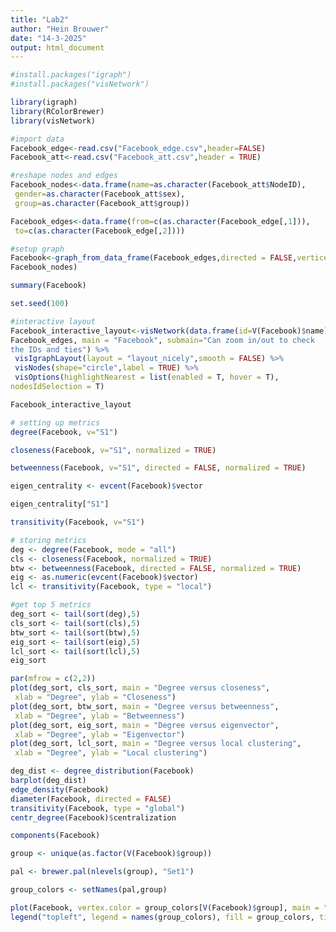 ```yaml
---
title: "Lab2"
author: "Hein Brouwer"
date: "14-3-2025"
output: html_document
---
```


```r
#install.packages("igraph")
#install.packages("visNetwork")

library(igraph)
library(RColorBrewer)
library(visNetwork)
```
```r
#import data
Facebook_edge<-read.csv("Facebook_edge.csv",header=FALSE)
Facebook_att<-read.csv("Facebook_att.csv",header = TRUE)
```


```r
#reshape nodes and edges
Facebook_nodes<-data.frame(name=as.character(Facebook_att$NodeID),
 gender=as.character(Facebook_att$sex),
 group=as.character(Facebook_att$group))

Facebook_edges<-data.frame(from=c(as.character(Facebook_edge[,1])),
 to=c(as.character(Facebook_edge[,2])))

#setup graph
Facebook<-graph_from_data_frame(Facebook_edges,directed = FALSE,vertices =
Facebook_nodes)

summary(Facebook)

set.seed(100)

#interactive layout
Facebook_interactive_layout<-visNetwork(data.frame(id=V(Facebook)$name),
Facebook_edges, main = "Facebook", submain="Can zoom in/out to check
the IDs and ties") %>%
 visIgraphLayout(layout = "layout_nicely",smooth = FALSE) %>%
 visNodes(shape="circle",label = TRUE) %>%
 visOptions(highlightNearest = list(enabled = T, hover = T),
nodesIdSelection = T)

Facebook_interactive_layout

```
```r
# setting up metrics
degree(Facebook, v="S1")

closeness(Facebook, v="S1", normalized = TRUE)

betweenness(Facebook, v="S1", directed = FALSE, normalized = TRUE)

eigen_centrality <- evcent(Facebook)$vector

eigen_centrality["S1"]

transitivity(Facebook, v="S1")

# storing metrics
deg <- degree(Facebook, mode = "all")
cls <- closeness(Facebook, normalized = TRUE)
btw <- betweenness(Facebook, directed = FALSE, normalized = TRUE)
eig <- as.numeric(evcent(Facebook)$vector)
lcl <- transitivity(Facebook, type = "local")

#get top 5 metrics
deg_sort <- tail(sort(deg),5)
cls_sort <- tail(sort(cls),5)
btw_sort <- tail(sort(btw),5)
eig_sort <- tail(sort(eig),5)
lcl_sort <- tail(sort(lcl),5)
eig_sort
```


```r
par(mfrow = c(2,2))
plot(deg_sort, cls_sort, main = "Degree versus closeness",
 xlab = "Degree", ylab = "Closeness")
plot(deg_sort, btw_sort, main = "Degree versus betweenness",
 xlab = "Degree", ylab = "Betweenness")
plot(deg_sort, eig_sort, main = "Degree versus eigenvector",
 xlab = "Degree", ylab = "Eigenvector")
plot(deg_sort, lcl_sort, main = "Degree versus local clustering",
 xlab = "Degree", ylab = "Local clustering")

```
```r
deg_dist <- degree_distribution(Facebook)
barplot(deg_dist)
edge_density(Facebook)
diameter(Facebook, directed = FALSE)
transitivity(Facebook, type = "global")
centr_degree(Facebook)$centralization
```
```r
components(Facebook)
```
```r
group <- unique(as.factor(V(Facebook)$group))

pal <- brewer.pal(nlevels(group), "Set1")

group_colors <- setNames(pal,group)

plot(Facebook, vertex.color = group_colors[V(Facebook)$group], main = "Network colored by group")
legend("topleft", legend = names(group_colors), fill = group_colors, title = "group")

```

